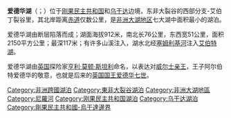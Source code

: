 {{NoteTA
|G1=PoliticiansUK
|G2=People
|G3=Country
|1=zh:艾伯特湖;zh-hk:亞厘畢湖;
}}
{{Infobox_lake
| lake_name          = 爱德华湖
| image_lake         = Wfm lake edward lake george.jpg
| caption_lake       = 美宇航局地球资源卫星照片显示爱德华湖和[[乔治湖_(乌干达)|乔治湖]]之间的Kazinga通道
| image_bathymetry   = 
| caption_bathymetry = 
| location           = 
| coords             = {{coord|0|20|S|29|36|E|type:waterbody|display=inline,title}}
| type               = 
| inflow             = [[Nyamugasani_River|Nyamugasani]]<br>[[Ishasha_River|Ishasha]]<br>[[鲁丘鲁河|鲁丘鲁河]]<br>[[Rwindi_River|Rwindi]]<br>[[Ntungwe_River|Ntungwe]]<br>[[Lubilia_River|Lubilia]]
| outflow            = [[塞姆利基河|塞姆利基河]]
| catchment          = 12,096 km²
| basin_countries    = [[刚果民主共和国|刚果民主共和国]]<br>[[乌干达|乌干达]]
| length             = 77 km
| width              = 40 km
| area               = 2,325|km2
| depth              = 17m
| max-depth          = 112m
| volume             = 39.5km³
| residence_time     = 
| shore              = 
| elevation          = 912 m
| frozen             = 
| islands            = 
| cities             = 
| reference          = 
}}

'''爱德华湖'''（{{lang-en|'''Lake Edward'''}}；{{lang-fr|'''Lac Édouard'''}}）位于[[刚果民主共和国|刚果民主共和国]]和[[乌干达|乌干达]]边境，东非大裂谷的西部分支-艾伯丁裂谷里，其北岸距离[[赤道|赤道]]仅数公里，是[[非洲|非洲]][[大湖地区|大湖地区]]七大湖中面积最小的湖泊。

爱德华湖由断层陷落而成；湖面海拔912米，南北长76公里，东西宽51公里，面积2150平方公里；最深117米；有许多山溪注入，湖水北经[[塞姆利基河|塞姆利基河]]注入[[艾伯特湖|艾伯特湖]]。

爱德华湖由[[英国|英国]]探险家[[亨利·莫顿·斯坦利|亨利·莫顿·斯坦利]]命名，以表达对[[威尔士亲王|威尔士亲王]]，王子阿尔伯特爱德华的敬意，也就是后来的[[英国国王|英国国王]][[爱德华七世_(英国)|爱德华七世]]。

{{African Great Lakes}}

{{DEFAULTSORT:Edward}}
[[Category:非洲跨國湖泊|Category:非洲跨國湖泊]]
[[Category:東非大裂谷湖泊|Category:東非大裂谷湖泊]]
[[Category:非洲大湖地區|Category:非洲大湖地區]]
[[Category:尼羅河|Category:尼羅河]]
[[Category:刚果民主共和国湖泊|Category:刚果民主共和国湖泊]]
[[Category:乌干达湖泊|Category:乌干达湖泊]]
[[Category:剛果民主共和國-烏干達邊界|Category:剛果民主共和國-烏干達邊界]]